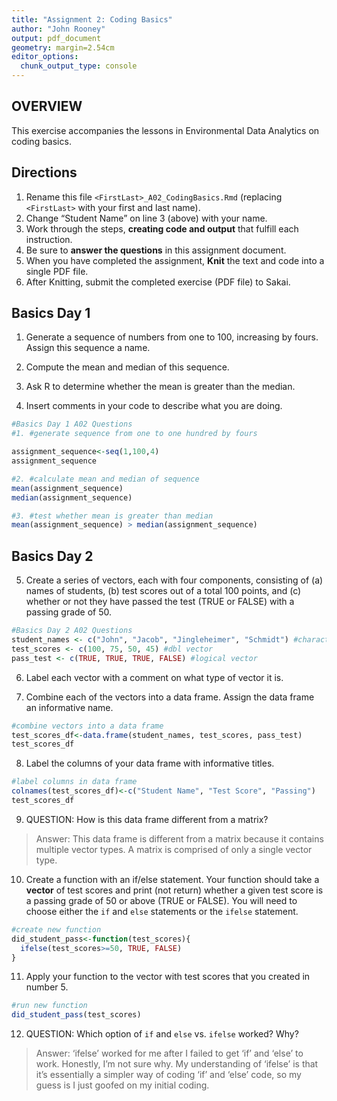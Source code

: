 ```yaml
---
title: "Assignment 2: Coding Basics"
author: "John Rooney"
output: pdf_document
geometry: margin=2.54cm
editor_options: 
  chunk_output_type: console
---
```


## OVERVIEW

This exercise accompanies the lessons in Environmental Data Analytics on coding basics.

## Directions

1.  Rename this file `<FirstLast>_A02_CodingBasics.Rmd` (replacing `<FirstLast>` with your first and last name).
2.  Change "Student Name" on line 3 (above) with your name.
3.  Work through the steps, **creating code and output** that fulfill each instruction.
4.  Be sure to **answer the questions** in this assignment document.
5.  When you have completed the assignment, **Knit** the text and code into a single PDF file.
6.  After Knitting, submit the completed exercise (PDF file) to Sakai.

## Basics Day 1

1.  Generate a sequence of numbers from one to 100, increasing by fours. Assign this sequence a name.

2.  Compute the mean and median of this sequence.

3.  Ask R to determine whether the mean is greater than the median.

4.  Insert comments in your code to describe what you are doing.

```r
#Basics Day 1 A02 Questions
#1. #generate sequence from one to one hundred by fours

assignment_sequence<-seq(1,100,4) 
assignment_sequence

#2. #calculate mean and median of sequence
mean(assignment_sequence)
median(assignment_sequence)

#3. #test whether mean is greater than median
mean(assignment_sequence) > median(assignment_sequence)
```

## Basics Day 2

5.  Create a series of vectors, each with four components, consisting of (a) names of students, (b) test scores out of a total 100 points, and (c) whether or not they have passed the test (TRUE or FALSE) with a passing grade of 50.
```r
#Basics Day 2 A02 Questions
student_names <- c("John", "Jacob", "Jingleheimer", "Schmidt") #character vector
test_scores <- c(100, 75, 50, 45) #dbl vector
pass_test <- c(TRUE, TRUE, TRUE, FALSE) #logical vector

```

6.  Label each vector with a comment on what type of vector it is.

7.  Combine each of the vectors into a data frame. Assign the data frame an informative name.
```r
#combine vectors into a data frame
test_scores_df<-data.frame(student_names, test_scores, pass_test)
test_scores_df
```

8.  Label the columns of your data frame with informative titles.
```r
#label columns in data frame
colnames(test_scores_df)<-c("Student Name", "Test Score", "Passing")
test_scores_df
```


9.  QUESTION: How is this data frame different from a matrix?

> Answer: This data frame is different from a matrix because it contains multiple vector types. A matrix is comprised of only a single vector type. 

10. Create a function with an if/else statement. Your function should take a **vector** of test scores and print (not return) whether a given test score is a passing grade of 50 or above (TRUE or FALSE). You will need to choose either the `if` and `else` statements or the `ifelse` statement. 
```r
#create new function
did_student_pass<-function(test_scores){
  ifelse(test_scores>=50, TRUE, FALSE)
}
```


11. Apply your function to the vector with test scores that you created in number 5.

```r
#run new function
did_student_pass(test_scores)
```

12. QUESTION: Which option of `if` and `else` vs. `ifelse` worked? Why?

> Answer: 'ifelse' worked for me after I failed to get 'if' and 'else' to work. Honestly, I'm not sure why. My understanding of 'ifelse' is that it's essentially a simpler way of coding 'if' and 'else' code, so my guess is I just goofed on my initial coding. 
